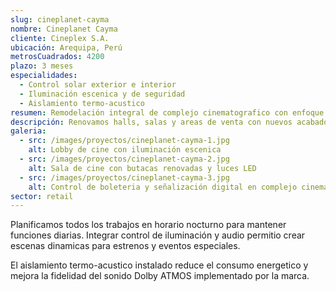 ```yaml
---
slug: cineplanet-cayma
nombre: Cineplanet Cayma
cliente: Cineplex S.A.
ubicación: Arequipa, Perú
metrosCuadrados: 4200
plazo: 3 meses
especialidades:
  - Control solar exterior e interior
  - Iluminación escenica y de seguridad
  - Aislamiento termo-acustico
resumen: Remodelación integral de complejo cinematografico con enfoque en experiencia inmersiva y eficiencia operativa.
descripción: Renovamos halls, salas y areas de venta con nuevos acabados, iluminación programable y sistemas acústicos para sonido envolvente.
galeria:
  - src: /images/proyectos/cineplanet-cayma-1.jpg
    alt: Lobby de cine con iluminación escenica
  - src: /images/proyectos/cineplanet-cayma-2.jpg
    alt: Sala de cine con butacas renovadas y luces LED
  - src: /images/proyectos/cineplanet-cayma-3.jpg
    alt: Control de boleteria y señalización digital en complejo cinematografico
sector: retail
---
```


Planificamos todos los trabajos en horario nocturno para mantener funciones diarias. Integrar control de iluminación y audio permitio crear escenas dinamicas para estrenos y eventos especiales.

El aislamiento termo-acustico instalado reduce el consumo energetico y mejora la fidelidad del sonido Dolby ATMOS implementado por la marca.

